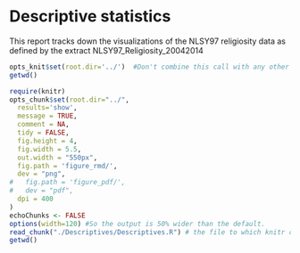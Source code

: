 Descriptive statistics
=================================================
This report tracks down the visualizations of the NLSY97 religiosity data as defined by the extract NLSY97_Religiosity_20042014 


<!--  Set the working directory to the repository's base directory; this assumes the report is nested inside of only one directory.-->
```r
opts_knit$set(root.dir='../')  #Don't combine this call with any other chunk -especially one that uses file paths.
getwd()
```


<!-- Set the report-wide options, and point to the external code file. -->
```r
require(knitr)
opts_chunk$set(root.dir="../",
  results='show', 
  message = TRUE,
  comment = NA, 
  tidy = FALSE,
  fig.height = 4, 
  fig.width = 5.5, 
  out.width = "550px",
  fig.path = 'figure_rmd/',     
  dev = "png",
#   fig.path = 'figure_pdf/',     
#   dev = "pdf",
  dpi = 400
)
echoChunks <- FALSE
options(width=120) #So the output is 50% wider than the default.
read_chunk("./Descriptives/Descriptives.R") # the file to which knitr calls for the chunks
getwd()
```

```r
```

```r
```

```r
```

```r
```

```r
```

